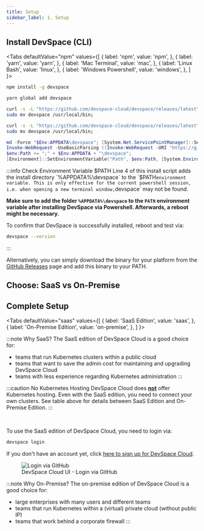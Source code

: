 ```yaml
---
title: Setup
sidebar_label: 1. Setup
---
```



## Install DevSpace (CLI)

<Tabs
  defaultValue="npm"
  values={[
    { label: 'npm', value: 'npm', },
    { label: 'yarn', value: 'yarn', },
    { label: 'Mac Terminal', value: 'mac', },
    { label: 'Linux Bash', value: 'linux', },
    { label: 'Windows Powershell', value: 'windows', },
  ]
}>
<TabItem value="npm">

```bash
npm install -g devspace
```

</TabItem>
<TabItem value="yarn">

```bash
yarn global add devspace
```

</TabItem>
<TabItem value="mac">

```bash
curl -s -L "https://github.com/devspace-cloud/devspace/releases/latest" | sed -nE 's!.*"([^"]*devspace-darwin-amd64)".*!https://github.com\1!p' | xargs -n 1 curl -L -o devspace && chmod +x devspace;
sudo mv devspace /usr/local/bin;
```

</TabItem>
<TabItem value="linux">

```bash
curl -s -L "https://github.com/devspace-cloud/devspace/releases/latest" | sed -nE 's!.*"([^"]*devspace-linux-amd64)".*!https://github.com\1!p' | xargs -n 1 curl -L -o devspace && chmod +x devspace;
sudo mv devspace /usr/local/bin;
```

</TabItem>
<TabItem value="windows">

```powershell {4}
md -Force "$Env:APPDATA\devspace"; [System.Net.ServicePointManager]::SecurityProtocol = [System.Net.SecurityProtocolType]'Tls,Tls11,Tls12';
Invoke-WebRequest -UseBasicParsing ((Invoke-WebRequest -URI "https://github.com/devspace-cloud/devspace/releases/latest" -UseBasicParsing).Content -replace "(?ms).*`"([^`"]*devspace-windows-amd64.exe)`".*","https://github.com/`$1") -o $Env:APPDATA\devspace\devspace.exe;
$env:Path += ";" + $Env:APPDATA + "\devspace";
[Environment]::SetEnvironmentVariable("Path", $env:Path, [System.EnvironmentVariableTarget]::User);
```

:::info Check Environment Variable $PATH
Line 4 of this install script adds the install directory `%APPDATA%\devspace` to the `$PATH` environment variable. This is only effective for the current powershell session, i.e. when opening a new terminal window, `devspace` may not be found. 

**Make sure to add the folder `%APPDATA%\devspace` to the `PATH` environment variable after installing DevSpace via Powershell. Afterwards, a reboot might be necessary.**

To confirm that DevSpace is successfully installed, reboot and test via:
```bash
devspace --version
```
:::

</TabItem>
</Tabs>

Alternatively, you can simply download the binary for your platform from the [GitHub Releases](https://github.com/devspace-cloud/devspace/releases) page and add this binary to your PATH.

## Choose: SaaS vs On-Premise

<SectionCompareEditions/>

## Complete Setup
<Tabs
  defaultValue="saas"
  values={[
    { label: 'SaaS Edition', value: 'saas', },
    { label: 'On-Premise Edition', value: 'on-premise', },
  ]
}>

<TabItem value="saas">

:::note Why SaaS?
The SaaS edition of DevSpace Cloud is a good choice for:
- teams that run Kubernetes clusters within a public cloud
- teams that want to save the admin cost for maintaining and upgrading DevSpace Cloud
- teams with less experience regarding Kubernetes administration
:::

:::caution No Kubernetes Hosting
DevSpace Cloud does <u>**not**</u> offer Kubernetes hosting. Even with the SaaS edition, you need to connect your own clusters. See table above for details between SaaS Edition and On-Premise Edition.
:::

<br/>

To use the SaaS edition of DevSpace Cloud, you need to login via:
```bash
devspace login
```

If you don't have an account yet, click [here to sign up for DevSpace Cloud](https://app.devspace.cloud/signup).

<figure class="frame">
  <img src="/img/docs/cloud/ui-login-github.gif" alt="Login via GitHub" />
  <figcaption>DevSpace Cloud UI - Login via GitHub</figcaption>
</figure>

</TabItem>
<TabItem value="on-premise">

:::note Why On-Premise?
The on-premise edition of DevSpace Cloud is a good choice for:
- large enterprises with many users and different teams
- teams that run Kubernetes within a (virtual) private cloud (without public IP)
- teams that work behind a corporate firewall
:::

<SectionInstallOnPremise/>

</TabItem>
</Tabs>

